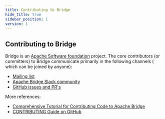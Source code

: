 ```yaml
---
title: Contributing to Bridge
hide_title: true
sidebar_position: 1
version: 1
---
```


## Contributing to Bridge

Bridge is an [Apache Software foundation](https://www.apache.org/theapacheway/index.html) project.
The core contributors (or committers) to Bridge communicate primarily in the following channels (
which can be joined by anyone):

- [Mailing list](https://lists.apache.org/list.html?dev@bridge.apache.org)
- [Apache Bridge Slack community](https://join.slack.com/t/apache-bridge/shared_invite/zt-1jp6hjzrq-H0PlFtToyLWuPiJDuRWCNw)
- [GitHub issues and PR's](https://github.com/apache/bridge/issues)

More references:
- [Comprehensive Tutorial for Contributing Code to Apache Bridge](https://preset.io/blog/tutorial-contributing-code-to-apache-bridge/)
- [CONTRIBUTING Guide on GitHub](https://github.com/apache/bridge/blob/master/CONTRIBUTING.md)
